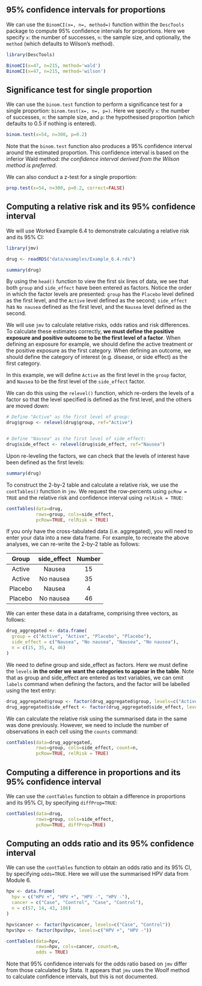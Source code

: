 ## 95% confidence intervals for proportions
We can use the `BinomCI(x=, n=, method=)` function within the `DescTools` package to compute 95% confidence intervals for proportions. Here we specify `x`: the number of successes, `n`: the sample size, and optionally, the `method` (which defaults to Wilson's method).

```r
library(DescTools)

BinomCI(x=47, n=215, method='wald')
BinomCI(x=47, n=215, method='wilson')
```

## Significance test for single proportion
We can use the `binom.test` function to perform a significance test for a single proportion: `binom.test(x=, n=, p=)`. Here we specify `x`: the number of successes, `n`: the sample size, and `p`: the hypothesised proportion (which defaults to 0.5 if nothing is entered).

```r
binom.test(x=54, n=300, p=0.2)
```

Note that the `binom.test` function also produces a 95% confidence interval around the estimated proportion. This confidence interval is based on the inferior Wald method: *the confidence interval derived from the Wilson method is preferred*.

We can also conduct a z-test for a single proportion:

```r
prop.test(x=54, n=300, p=0.2, correct=FALSE)
```

## Computing a relative risk and its 95% confidence interval

We will use Worked Example 6.4 to demonstrate calculating a relative risk and its 95% CI:

```r
library(jmv)

drug <- readRDS("data/examples/Example_6.4.rds")

summary(drug)
```

By using the `head()` function to view the first six lines of data, we see that both `group` and `side_effect` have been entered as factors. Notice the order in which the factor levels are presented: `group` has the `Placebo` level defined as the first level, and the `Active` level defined as the second; `side_effect` has `No nausea` defined as the first level, and the `Nausea` level defined as the second.

We will use `jmv` to calculate relative risks, odds ratios and risk differences. To calculate these estimates correctly, **we must define the positive exposure and positive outcome to be the first level of a factor**. When defining an exposure for example, we should define the active treatment or the positive exposure as the first category. When defining an outcome, we should define the category of interest (e.g. disease, or side effect) as the first category.

In this example, we will define `Active` as the first level in the `group` factor, and `Nausea` to be the first level of the `side_effect` factor.

We can do this using the `relevel()` function, which re-orders the levels of a factor so that the level specified is defined as the first level, and the others are moved down:

```r
# Define "Active" as the first level of group:
drug$group <- relevel(drug$group, ref="Active")


# Define "Nausea" as the first level of side_effect:
drug$side_effect <- relevel(drug$side_effect, ref="Nausea")
```

Upon re-leveling the factors, we can check that the levels of interest have been defined as the first levels:

```r
summary(drug)
```

To construct the 2-by-2 table and calculate a relative risk, we use the `contTables()` function in `jmv`. We request the row-percents using `pcRow = TRUE` and the relative risk and confidence interval using `relRisk = TRUE`:

```r
contTables(data=drug, 
           rows=group, cols=side_effect, 
           pcRow=TRUE, relRisk = TRUE)
```

If you only have the cross-tabulated data (i.e. aggregated), you will need to enter your data into a new data frame. For example, to recreate the above analyses, we can re-write the 2-by-2 table as follows:

| Group | side_effect | Number |
|:------:|:------:|:------:|
| Active   | Nausea    | 15     |
| Active   | No nausea     | 35    |
| Placebo | Nausea    | 4     |
| Placebo | No nausea    | 46    |

We can enter these data in a dataframe, comprising three vectors, as follows:

```r
drug_aggregated <- data.frame(
  group = c("Active", "Active", "Placebo", "Placebo"),
  side_effect = c("Nausea", "No nausea", "Nausea", "No nausea"),
  n = c(15, 35, 4, 46)
)
```

We need to define group and side_effect as factors. Here we must define the `levels` **in the order we want the categories to appear in the table**. Note that as group and side_effect are entered as text variables, we can omit `labels` command when defining the factors, and the factor will be labelled using the text entry:

```r
drug_aggregated$group <- factor(drug_aggregated$group, levels=c("Active", "Placebo"))
drug_aggregated$side_effect <- factor(drug_aggregated$side_effect, levels=c("Nausea", "No nausea"))
```

We can calculate the relative risk using the summarised data in the same was done previously. However, we need to include the number of observations in each cell using the `counts` command:

```r
contTables(data=drug_aggregated,
           rows=group, cols=side_effect, count=n,
           pcRow=TRUE, relRisk = TRUE)
```

## Computing a difference in proportions and its 95% confidence interval

We can use the `contTables` function to obtain a difference in proportions and its 95% CI, by specifying `diffProp=TRUE`:

```r
contTables(data=drug, 
           rows=group, cols=side_effect, 
           pcRow=TRUE, diffProp=TRUE)
```

## Computing an odds ratio and its 95% confidence interval

We can use the `contTables` function to obtain an odds ratio and its 95% CI, by specifying `odds=TRUE`. Here we will use the summarised HPV data from Module 6.

```r
hpv <- data.frame(
  hpv = c("HPV +", "HPV +", "HPV -", "HPV -"),
  cancer = c("Case", "Control", "Case", "Control"),
  n = c(57, 14, 43, 186)
)

hpv$cancer <- factor(hpv$cancer, levels=c("Case", "Control"))
hpv$hpv <- factor(hpv$hpv, levels=c("HPV +", "HPV -"))

contTables(data=hpv, 
           rows=hpv, cols=cancer, count=n,
           odds = TRUE)
```

Note that 95% confidence intervals for the odds ratio based on `jmv` differ from those calculated by Stata. It appears that `jmv` uses the Woolf method to calculate confidence intervals, but this is not documented.
